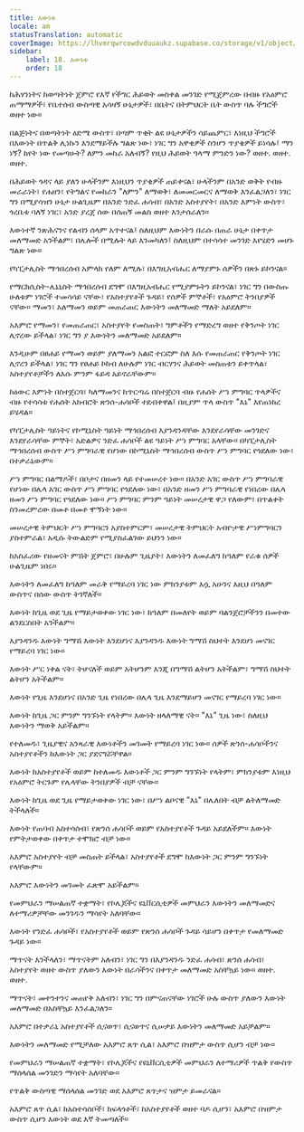 ```yaml
---
title: እውነቱ
locale: am
statusTranslation: automatic
coverImage: https://lhvmrqwrcowdvduuaukz.supabase.co/storage/v1/object/public/strapi-uploads/small_cover-educacion-fundamental.webp-2d51a7828a2b1309555be27f7e2a61a0.webp
sidebar:
    label: 18. እውነቱ
    order: 18
---
```

ከሕፃንነትና ከወጣትነት ጀምሮ የእኛ የችግር ሕይወት መስቀል መንገድ የሚጀምረው በብዙ የአዕምሮ ጠማማዎች፣ የቤተሰብ ውስጣዊ አሳዛኝ ሁኔታዎች፣ በቤትና በትምህርት ቤት ውስጥ ባሉ ችግሮች ወዘተ ነው።

በልጅነትና በወጣትነት ዕድሜ ውስጥ፣ በጣም ጥቂት ልዩ ሁኔታዎችን ሳይጨምር፣ እነዚህ ችግሮች በእውነት በጥልቅ ሊነኩን እንደማይችሉ ግልጽ ነው፣ ነገር ግን አዋቂዎች ስንሆን ጥያቄዎች ይነሳሉ፤ ማን ነኝ? ከየት ነው የመጣሁት? ለምን መከራ አለብኝ? የዚህ ሕይወት ዓላማ ምንድን ነው? ወዘተ. ወዘተ. ወዘተ.

በሕይወት ጎዳና ላይ ያለን ሁላችንም እነዚህን ጥያቄዎች ጠይቀናል፣ ሁላችንም በአንድ ወቅት የብዙ መራራነት፣ የሐዘን፣ የትግልና የመከራን "ለምን" ለማወቅ፣ ለመመርመርና ለማወቅ እንፈልጋለን፣ ነገር ግን በሚያሳዝን ሁኔታ ሁልጊዜም በአንድ ንድፈ ሐሳብ፣ በአንድ አስተያየት፣ በአንድ እምነት ውስጥ፣ ጎረቤቱ ባለኝ ነገር፣ አንድ ያረጀ ሰው በሰጠኝ መልስ ወዘተ እንታሰራለን።

እውነተኛ ንጽሕናንና የልብን ሰላም አጥተናል፤ ስለዚህም እውነትን በራሱ በጠራ ሁኔታ በቀጥታ መለማመድ አንችልም፣ በሌሎች በሚሉት ላይ እንመካለን፤ ስለዚህም በተሳሳተ መንገድ እየሄድን መሆኑ ግልጽ ነው።

የካፒታሊስት ማኅበረሰብ አምላክ የለም ለሚሉ፣ በእግዚአብሔር ለማያምኑ ሰዎችን በጽኑ ይኮንናል።

የማርክሲስት-ሌኒኒስት ማኅበረሰብ ደግሞ በእግዚአብሔር የሚያምኑትን ይኮንናል፣ ነገር ግን በውስጡ ሁለቱም ነገሮች ተመሳሳይ ናቸው፣ የአስተያየቶች ጉዳይ፣ የሰዎች ምኞቶች፣ የአዕምሮ ትንበያዎች ናቸው። ማመን፣ አለማመን ወይም መጠራጠር እውነትን መለማመድ ማለት አይደለም።

አእምሮ የማመን፣ የመጠራጠር፣ አስተያየት የመስጠት፣ ግምቶችን የማድረግ ወዘተ የቅንጦት ነገር ሊኖረው ይችላል፣ ነገር ግን ያ እውነትን መለማመድ አይደለም።

እንዲሁም በፀሐይ የማመን ወይም ያለማመን አልፎ ተርፎም ስለ እሱ የመጠራጠር የቅንጦት ነገር ሊኖረን ይችላል፣ ነገር ግን የፀሐይ ኮከብ ለሁሉም ነገር ብርሃንና ሕይወት መስጠቱን ይቀጥላል፣ አስተያየቶቻችን ለእሱ ምንም ፋይዳ አይኖራቸውም።

ከዕውር እምነት በስተጀርባ፣ ካለማመንና ከጥርጣሬ በስተጀርባ ብዙ የሐሰት ሥነ ምግባር ጥላዎችና ብዙ የተሳሳቱ የሐሰት አክብሮት ጽንሰ-ሐሳቦች ተደብቀዋል፤ በዚያም ጥላ ውስጥ "እኔ" እየጠነከረ ይሄዳል።

የካፒታሊስት ዓይነትና የኮሚኒስት ዓይነት ማኅበረሰብ እያንዳንዳቸው እንደየራሳቸው መንገድና እንደየራሳቸው ምኞት፣ አድልዎና ንድፈ ሐሳቦች ልዩ ዓይነት ሥነ ምግባር አላቸው። በካፒታሊስት ማኅበረሰብ ውስጥ ሥነ ምግባራዊ የሆነው በኮሚኒስት ማኅበረሰብ ውስጥ ሥነ ምግባር የጎደለው ነው፣ በተቃራኒውም።

ሥነ ምግባር በልማዶች፣ በቦታና በዘመን ላይ የተመሠረተ ነው። በአንድ አገር ውስጥ ሥነ ምግባራዊ የሆነው በሌላ አገር ውስጥ ሥነ ምግባር የጎደለው ነው፣ በአንድ ዘመን ሥነ ምግባራዊ የነበረው በሌላ ዘመን ሥነ ምግባር የጎደለው ነው። ሥነ ምግባር ምንም ዓይነት መሠረታዊ ዋጋ የለውም፣ በጥልቀት ስንመረምረው በመቶ በመቶ ሞኝነት ነው።

መሠረታዊ ትምህርት ሥነ ምግባርን አያስተምርም፣ መሠረታዊ ትምህርት አብዮታዊ ሥነምግባርን ያስተምራል፣ አዲሱ ትውልድም የሚያስፈልገው ይህንን ነው።

ከአስፈሪው የዘመናት ምሽት ጀምሮ፣ በሁሉም ጊዜያት፣ እውነትን ለመፈለግ ከዓለም የራቁ ሰዎች ሁልጊዜም ነበሩ።

እውነትን ለመፈለግ ከዓለም መራቅ የማይረባ ነገር ነው ምክንያቱም እሷ አሁንና እዚህ በዓለም ውስጥና በሰው ውስጥ ትገኛለች።

እውነት ከጊዜ ወደ ጊዜ የማይታወቀው ነገር ነው፣ ከዓለም በመለየት ወይም ባልንጀሮቻችንን በመተው ልንደርስበት አንችልም።

እያንዳንዱ እውነት ግማሽ እውነት እንደሆነና እያንዳንዱ እውነት ግማሽ ስህተት እንደሆነ መናገር የማይረባ ነገር ነው።

እውነት ሥር ነቀል ናት፣ ትሆናለች ወይም አትሆንም እንጂ በግማሽ ልትሆን አትችልም፣ ግማሽ ስህተት ልትሆን አትችልም።

እውነት የጊዜ እንደሆነና በአንድ ጊዜ የነበረው በሌላ ጊዜ እንደማይሆን መናገር የማይረባ ነገር ነው።

እውነት ከጊዜ ጋር ምንም ግንኙነት የላትም። እውነት ዘላለማዊ ናት። "እኔ" ጊዜ ነው፣ ስለዚህ እውነትን ማወቅ አይችልም።

የተለመዱ፣ ጊዜያዊና አንጻራዊ እውነቶችን መገመት የማይረባ ነገር ነው። ሰዎች ጽንሰ-ሐሳቦችንና አስተያየቶችን ከእውነት ጋር ያደናግሯቸዋል።

እውነት ከአስተያየቶች ወይም ከተለመዱ እውነቶች ጋር ምንም ግንኙነት የላትም፣ ምክንያቱም እነዚህ የአዕምሮ ትርጉም የሌላቸው ትንበያዎች ብቻ ናቸው።

እውነት ከጊዜ ወደ ጊዜ የማይታወቀው ነገር ነው፣ በሥነ ልቦናዊ "እኔ" በሌለበት ብቻ ልትለማመድ ትችላለች።

እውነት የጠባብ አስተሳሰብ፣ የጽንሰ ሐሳቦች ወይም የአስተያየቶች ጉዳይ አይደለችም። እውነት የምትታወቀው በቀጥታ ተሞክሮ ብቻ ነው።

አእምሮ አስተያየት ብቻ መስጠት ይችላል፣ አስተያየቶች ደግሞ ከእውነት ጋር ምንም ግንኙነት የላቸውም።

አእምሮ እውነትን መገመት ፈጽሞ አይችልም።

የመምህራን ማሠልጠኛ ተቋማት፣ የኮሌጆችና ዩኒቨርሲቲዎች መምህራን እውነትን መለማመድና ለተማሪዎቻቸው መንገዱን ማሳየት አለባቸው።

እውነት የንድፈ ሐሳቦች፣ የአስተያየቶች ወይም የጽንሰ ሐሳቦች ጉዳይ ሳይሆን በቀጥታ የመለማመድ ጉዳይ ነው።

ማጥናት እንችላለን፣ ማጥናትም አለብን፣ ነገር ግን በእያንዳንዱ ንድፈ ሐሳብ፣ ጽንሰ ሐሳብ፣ አስተያየት ወዘተ ውስጥ ያለውን እውነት በራሳችንና በቀጥታ መለማመድ አስቸኳይ ነው። ወዘተ. ወዘተ.

ማጥናት፣ መተንተንና መጠየቅ አለብን፣ ነገር ግን በምናጠናቸው ነገሮች ሁሉ ውስጥ ያለውን እውነት መለማመድ በአስቸኳይ እንፈልጋለን።

አእምሮ በተቃራኒ አስተያየቶች ሲናወጥ፣ ሲናወጥና ሲሠቃይ እውነትን መለማመድ አይቻልም።

እውነትን መለማመድ የሚቻለው አእምሮ ጸጥ ሲል፣ አእምሮ በዝምታ ውስጥ ሲሆን ብቻ ነው።

የመምህራን ማሠልጠኛ ተቋማት፣ የኮሌጆችና የዩኒቨርሲቲዎች መምህራን ለተማሪዎች ጥልቅ የውስጥ ማሰላሰል መንገድን ማሳየት አለባቸው።

የጥልቅ ውስጣዊ ማሰላሰል መንገድ ወደ አእምሮ ጸጥታና ዝምታ ይመራናል።

አእምሮ ጸጥ ሲል፣ ከአስተሳሰቦች፣ ከፍላጎቶች፣ ከአስተያየቶች ወዘተ ባዶ ሲሆን፣ አእምሮ በዝምታ ውስጥ ሲሆን እውነት ወደ እኛ ትመጣለች።

